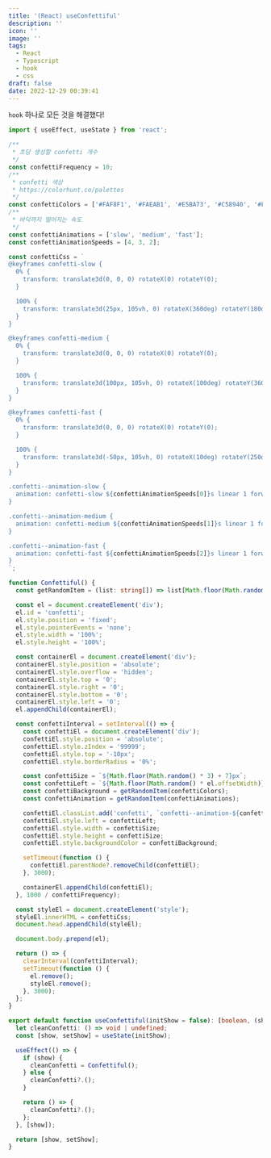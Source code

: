 ```yaml
---
title: '(React) useConfettiful'
description: ''
icon: ''
image: ''
tags:
  - React
  - Typescript
  - hook
  - css
draft: false
date: 2022-12-29 00:39:41
---
```


`hook` 하나로 모든 것을 해결했다!

```ts:useConfettiful.ts
import { useEffect, useState } from 'react';

/**
 * 초당 생성할 confetti 개수
 */
const confettiFrequency = 10;
/**
 * confetti 색상
 * https://colorhunt.co/palettes
 */
const confettiColors = ['#FAF8F1', '#FAEAB1', '#E5BA73', '#C58940', '#FAF8F1'];
/**
 * 바닥까지 떨어지는 속도
 */
const confettiAnimations = ['slow', 'medium', 'fast'];
const confettiAnimationSpeeds = [4, 3, 2];

const confettiCss = `
@keyframes confetti-slow {
  0% {
    transform: translate3d(0, 0, 0) rotateX(0) rotateY(0);
  }

  100% {
    transform: translate3d(25px, 105vh, 0) rotateX(360deg) rotateY(180deg);
  }
}

@keyframes confetti-medium {
  0% {
    transform: translate3d(0, 0, 0) rotateX(0) rotateY(0);
  }

  100% {
    transform: translate3d(100px, 105vh, 0) rotateX(100deg) rotateY(360deg);
  }
}

@keyframes confetti-fast {
  0% {
    transform: translate3d(0, 0, 0) rotateX(0) rotateY(0);
  }

  100% {
    transform: translate3d(-50px, 105vh, 0) rotateX(10deg) rotateY(250deg);
  }
}

.confetti--animation-slow {
  animation: confetti-slow ${confettiAnimationSpeeds[0]}s linear 1 forwards;
}

.confetti--animation-medium {
  animation: confetti-medium ${confettiAnimationSpeeds[1]}s linear 1 forwards;
}

.confetti--animation-fast {
  animation: confetti-fast ${confettiAnimationSpeeds[2]}s linear 1 forwards;
}
`;

function Confettiful() {
  const getRandomItem = (list: string[]) => list[Math.floor(Math.random() * list.length)];

  const el = document.createElement('div');
  el.id = 'confetti';
  el.style.position = 'fixed';
  el.style.pointerEvents = 'none';
  el.style.width = '100%';
  el.style.height = '100%';

  const containerEl = document.createElement('div');
  containerEl.style.position = 'absolute';
  containerEl.style.overflow = 'hidden';
  containerEl.style.top = '0';
  containerEl.style.right = '0';
  containerEl.style.bottom = '0';
  containerEl.style.left = '0';
  el.appendChild(containerEl);

  const confettiInterval = setInterval(() => {
    const confettiEl = document.createElement('div');
    confettiEl.style.position = 'absolute';
    confettiEl.style.zIndex = '99999';
    confettiEl.style.top = '-10px';
    confettiEl.style.borderRadius = '0%';

    const confettiSize = `${Math.floor(Math.random() * 3) + 7}px`;
    const confettiLeft = `${Math.floor(Math.random() * el.offsetWidth)}px`;
    const confettiBackground = getRandomItem(confettiColors);
    const confettiAnimation = getRandomItem(confettiAnimations);

    confettiEl.classList.add('confetti', `confetti--animation-${confettiAnimation}`);
    confettiEl.style.left = confettiLeft;
    confettiEl.style.width = confettiSize;
    confettiEl.style.height = confettiSize;
    confettiEl.style.backgroundColor = confettiBackground;

    setTimeout(function () {
      confettiEl.parentNode?.removeChild(confettiEl);
    }, 3000);

    containerEl.appendChild(confettiEl);
  }, 1000 / confettiFrequency);

  const styleEl = document.createElement('style');
  styleEl.innerHTML = confettiCss;
  document.head.appendChild(styleEl);

  document.body.prepend(el);

  return () => {
    clearInterval(confettiInterval);
    setTimeout(function () {
      el.remove();
      styleEl.remove();
    }, 3000);
  };
}

export default function useConfettiful(initShow = false): [boolean, (show: boolean) => void] {
  let cleanConfetti: () => void | undefined;
  const [show, setShow] = useState(initShow);

  useEffect(() => {
    if (show) {
      cleanConfetti = Confettiful();
    } else {
      cleanConfetti?.();
    }

    return () => {
      cleanConfetti?.();
    };
  }, [show]);

  return [show, setShow];
}
```
